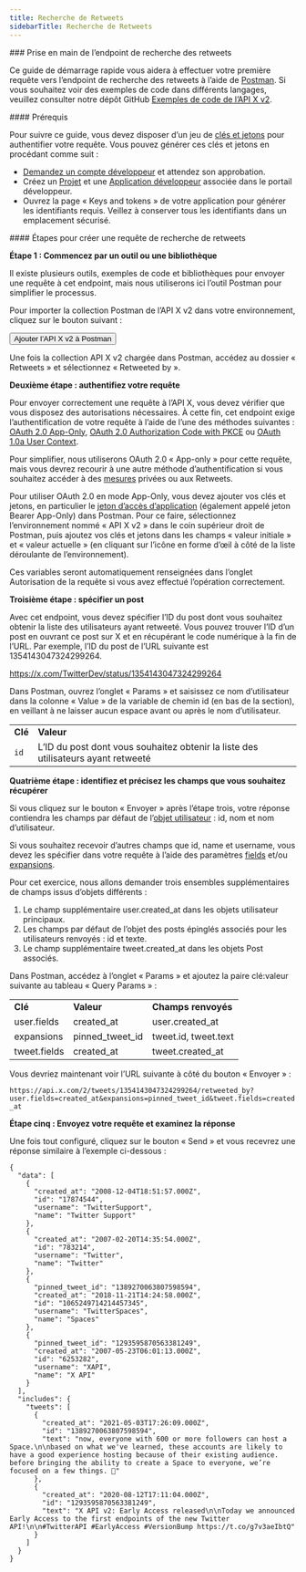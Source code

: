 ```yaml
---
title: Recherche de Retweets
sidebarTitle: Recherche de Retweets
---
```



<div id="getting-started-with-the-retweets-lookup-endpoint">
  ### Prise en main de l’endpoint de recherche des retweets
</div>

Ce guide de démarrage rapide vous aidera à effectuer votre première requête vers l’endpoint de recherche des retweets à l’aide de [Postman](/fr/tutorials/postman-getting-started). Si vous souhaitez voir des exemples de code dans différents langages, veuillez consulter notre dépôt GitHub [Exemples de code de l’API X v2](https://github.com/xdevplatformTwitter-API-v2-sample-code).

<div id="prerequisites">
  #### Prérequis
</div>

Pour suivre ce guide, vous devez disposer d’un jeu de [clés et jetons](/fr/resources/fundamentals/authentication) pour authentifier votre requête. Vous pouvez générer ces clés et jetons en procédant comme suit :

- [Demandez un compte développeur](https://developer.x.com/en/apply-for-access) et attendez son approbation.
- Créez un [Projet](/fr/resources/fundamentals/projects) et une [Application développeur](/fr/resources/fundamentals/developer-apps) associée dans le portail développeur.
- Ouvrez la page « Keys and tokens » de votre application pour générer les identifiants requis. Veillez à conserver tous les identifiants dans un emplacement sécurisé.

<div id="steps-to-build-a-retweets-lookup-request">
  #### Étapes pour créer une requête de recherche de retweets
</div>

**Étape 1 : Commencez par un outil ou une bibliothèque**

Il existe plusieurs outils, exemples de code et bibliothèques pour envoyer une requête à cet endpoint, mais nous utiliserons ici l’outil Postman pour simplifier le processus.

Pour importer la collection Postman de l’API X v2 dans votre environnement, cliquez sur le bouton suivant :

<Button href="https://app.getpostman.com/run-collection/9956214-784efcda-ed4c-4491-a4c0-a26470a67400">
  Ajouter l’API X v2 à Postman
</Button>

Une fois la collection API X v2 chargée dans Postman, accédez au dossier « Retweets » et sélectionnez « Retweeted by ».

**Deuxième étape : authentifiez votre requête**

Pour envoyer correctement une requête à l’API X, vous devez vérifier que vous disposez des autorisations nécessaires. À cette fin, cet endpoint exige l’authentification de votre requête à l’aide de l’une des méthodes suivantes : [OAuth 2.0 App-Only](/fr/resources/fundamentals/authentication#app-only-authentication-and-oauth-2-0-bearer-token), [OAuth 2.0 Authorization Code with PKCE](fr/resources/fundamentals/authentication#oauth-2-0-authorization-code-flow-with-pkce-2) ou [OAuth 1.0a User Context](/fr/resources/fundamentals/authentication).

Pour simplifier, nous utiliserons OAuth 2.0 « App-only » pour cette requête, mais vous devrez recourir à une autre méthode d’authentification si vous souhaitez accéder à des [mesures](/fr/x-api/fundamentals/metrics) privées ou aux Retweets.

Pour utiliser OAuth 2.0 en mode App-Only, vous devez ajouter vos clés et jetons, en particulier le [jeton d’accès d’application](/fr/resources/fundamentals/authentication#using-and-generating-an-app-only-bearer-token) (également appelé jeton Bearer App-Only) dans Postman. Pour ce faire, sélectionnez l’environnement nommé « API X v2 » dans le coin supérieur droit de Postman, puis ajoutez vos clés et jetons dans les champs « valeur initiale » et « valeur actuelle » (en cliquant sur l’icône en forme d’œil à côté de la liste déroulante de l’environnement).

Ces variables seront automatiquement renseignées dans l’onglet Autorisation de la requête si vous avez effectué l’opération correctement.

**Troisième étape : spécifier un post**

Avec cet endpoint, vous devez spécifier l’ID du post dont vous souhaitez obtenir la liste des utilisateurs ayant retweeté. Vous pouvez trouver l’ID d’un post en ouvrant ce post sur X et en récupérant le code numérique à la fin de l’URL. Par exemple, l’ID du post de l’URL suivante est 1354143047324299264.

https://x.com/TwitterDev/status/1354143047324299264

Dans Postman, ouvrez l’onglet « Params » et saisissez ce nom d’utilisateur dans la colonne « Value » de la variable de chemin id (en bas de la section), en veillant à ne laisser aucun espace avant ou après le nom d’utilisateur.

|     |     |
| :--- | :--- |
| **Clé** | **Valeur** |
| `id` | L’ID du post dont vous souhaitez obtenir la liste des utilisateurs ayant retweeté |

**Quatrième étape : identifiez et précisez les champs que vous souhaitez récupérer**

Si vous cliquez sur le bouton « Envoyer » après l’étape trois, votre réponse contiendra les champs par défaut de l’[objet utilisateur](/fr/x-api/fundamentals/data-dictionary#user) : id, nom et nom d’utilisateur.

Si vous souhaitez recevoir d’autres champs que id, name et username, vous devez les spécifier dans votre requête à l’aide des paramètres [fields](/fr/x-api/fundamentals/fields) et/ou [expansions](/fr/x-api/fundamentals/expansions).

Pour cet exercice, nous allons demander trois ensembles supplémentaires de champs issus d’objets différents :

1. Le champ supplémentaire user.created\_at dans les objets utilisateur principaux.
2. Les champs par défaut de l’objet des posts épinglés associés pour les utilisateurs renvoyés : id et texte.
3. Le champ supplémentaire tweet.created\_at dans les objets Post associés.

Dans Postman, accédez à l’onglet « Params » et ajoutez la paire clé:valeur suivante au tableau « Query Params » :

|     |     |     |
| :--- | :--- | :--- |
| **Clé** | **Valeur** | **Champs renvoyés** |
| user.fields | created\_at | user.created\_at |
| expansions | pinned\_tweet\_id | tweet.id, tweet.text |
| tweet.fields | created\_at | tweet.created\_at |

Vous devriez maintenant voir l’URL suivante à côté du bouton « Envoyer » :

`https://api.x.com/2/tweets/1354143047324299264/retweeted_by?user.fields=created_at&expansions=pinned_tweet_id&tweet.fields=created_at`

**Étape cinq : Envoyez votre requête et examinez la réponse**

Une fois tout configuré, cliquez sur le bouton « Send » et vous recevrez une réponse similaire à l’exemple ci-dessous :

```
{
  "data": [
    {
      "created_at": "2008-12-04T18:51:57.000Z",
      "id": "17874544",
      "username": "TwitterSupport",
      "name": "Twitter Support"
    },
    {
      "created_at": "2007-02-20T14:35:54.000Z",
      "id": "783214",
      "username": "Twitter",
      "name": "Twitter"
    },
    {
      "pinned_tweet_id": "1389270063807598594",
      "created_at": "2018-11-21T14:24:58.000Z",
      "id": "1065249714214457345",
      "username": "TwitterSpaces",
      "name": "Spaces"
    },
    {
      "pinned_tweet_id": "1293595870563381249",
      "created_at": "2007-05-23T06:01:13.000Z",
      "id": "6253282",
      "username": "XAPI",
      "name": "X API"
    }
  ],
  "includes": {
    "tweets": [
      {
        "created_at": "2021-05-03T17:26:09.000Z",
        "id": "1389270063807598594",
        "text": "now, everyone with 600 or more followers can host a Space.\n\nbased on what we've learned, these accounts are likely to have a good experience hosting because of their existing audience. before bringing the ability to create a Space to everyone, we’re focused on a few things. 🧵"
      },
      {
        "created_at": "2020-08-12T17:11:04.000Z",
        "id": "1293595870563381249",
        "text": "X API v2: Early Access released\n\nToday we announced Early Access to the first endpoints of the new Twitter API!\n\n#TwitterAPI #EarlyAccess #VersionBump https://t.co/g7v3aeIbtQ"
      }
    ]
  }
}
```